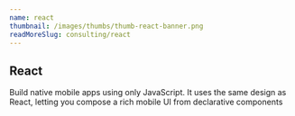 ```yaml
---
name: react
thumbnail: /images/thumbs/thumb-react-banner.png
readMoreSlug: consulting/react
---
```


## React

Build native mobile apps using only JavaScript. It uses the same design as React, letting you compose a rich mobile UI from declarative components
